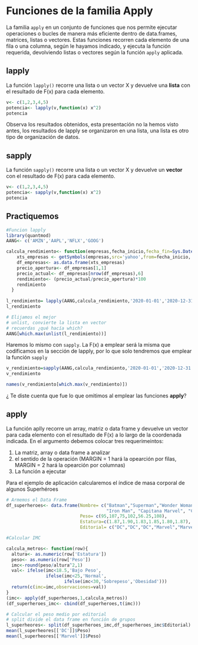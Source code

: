 # Funciones de la familia Apply

La familia `apply` en un conjunto de funciones que nos permite ejecutar operaciones o bucles de manera más eficiente dentro de data.frames, matrices, listas o vectores. Estas funciones recorren cada elemento de una fila o una columna, según le hayamos indicado, y ejecuta la función requerida, devolviendo listas o vectores según la función `apply` aplicada.

## lapply

La función `lapply()` recorre una lista o un vector X y devuelve una **lista** con el resultado de F(x) para cada elemento.

```{r}
v<- c(1,2,3,4,5)
potencia<- lapply(v,function(x) x^2)
potencia
```

Observa los resultados obtenidos, esta presentación no la hemos visto antes, los resultados de lapply se organizaron en una lista, una lista es otro tipo de organización de datos. 

## sapply

La función `sapply()` recorre una lista o un vector X y devuelve un **vector** con el resultado de F(x) para cada elemento.

```{r}
v<- c(1,2,3,4,5)
potencia<- sapply(v,function(x) x^2)
potencia
```

## Practiquemos

```{r, warning=FALSE, message=FALSE}
#Funcion lapply
library(quantmod) 
AANG<- c('AMZN','AAPL','NFLX','GOOG')

calcula_rendimiento<- function(empresas,fecha_inicio,fecha_fin=Sys.Date()){
    xts_empresas <- getSymbols(empresas,src='yahoo',from=fecha_inicio, to=fecha_fin, auto.assign = F)
    df_empresas<- as.data.frame(xts_empresas)
    precio_apertura<- df_empresas[1,1]
    precio_actual<- df_empresas[nrow(df_empresas),6]
    rendimiento<- (precio_actual/precio_apertura)*100
    rendimiento
  } 
 
l_rendimiento= lapply(AANG,calcula_rendimiento,'2020-01-01','2020-12-31')
l_rendimiento

# Elijamos el mejor
# unlist, convierte la lista en vector
# recuerdas ¿qué hacía which?
AANG[which.max(unlist(l_rendimiento))] 

```

Haremos lo mismo con `sapply`. La F(x) a emplear será la misma que codificamos en la sección de lapply, por lo que solo tendremos que emplear la función `sapply`

```{r}
v_rendimiento=sapply(AANG,calcula_rendimiento,'2020-01-01','2020-12-31')
v_rendimiento

names(v_rendimiento[which.max(v_rendimiento)])
```

¿ Te diste cuenta que fue lo que omitimos al emplear las funciones **apply**?

## apply

La función aplly recorre un array, matriz o data frame y devuelve un vector para cada elemento con el resultado de F(x) a lo largo de la coordenada indicada. En el argumento debemos colocar tres requerimeintos:

1. La matriz, array o data frame a analizar
2. el sentido de la operación (MARGIN = 1 hará la opearción por filas, MARGIN = 2 hará la opearción por columnas)
3. La función a ejecutar

Para el ejemplo de aplicación calcularemos el índice de masa corporal de algunos Superhéroes

```{r}
# Armemos el Data Frame
df_superheroes<- data.frame(Nombre= c("Batman","Superman","Wonder Woman",
                                      "Iron Man", "Capitana Marvel", "Capitán América"),
                            Peso= c(95,107,75,102,56.25,108), 
                            Estatura=c(1.87,1.90,1.83,1.85,1.80,1.87), 
                            Editorial= c("DC","DC","DC","Marvel","Marvel","Marvel"))

#Calcular IMC

calcula_metros<- function(row){
  altura<- as.numeric(row['Estatura'])
  peso<- as.numeric(row['Peso'])
  imc<-round(peso/altura^2,1)
  val<- ifelse(imc<18.5,'Bajo Peso',
               ifelse(imc<25,'Normal',
                      ifelse(imc<30,'Sobrepeso','Obesidad')))
  return(c(imc=imc,observaciones=val))
}
(imc<- apply(df_superheroes,1,calcula_metros))
(df_superheroes_imc<- cbind(df_superheroes,t(imc)))

# Calcular el peso medio por editorial
# split divide el data frame en función de grupos
l_superheores<- split(df_superheroes_imc,df_superheroes_imc$Editorial)
mean(l_superheores[['DC']]$Peso)
mean(l_superheores[['Marvel']]$Peso)
```
